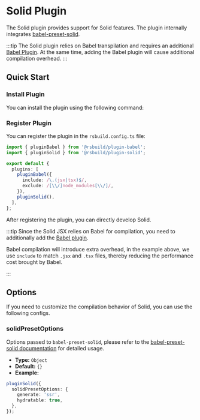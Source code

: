 # Solid Plugin

The Solid plugin provides support for Solid features. The plugin internally integrates [babel-preset-solid](https://github.com/solidjs/solid/tree/main/packages/babel-preset-solid).

:::tip
The Solid plugin relies on Babel transpilation and requires an additional [Babel Plugin](/plugins/list/plugin-babel). At the same time, adding the Babel plugin will cause additional compilation overhead.
:::

## Quick Start

### Install Plugin

You can install the plugin using the following command:


<PackageManagerTabs command="add @rsbuild/plugin-babel @rsbuild/plugin-solid -D" />

### Register Plugin

You can register the plugin in the `rsbuild.config.ts` file:

```ts title="rsbuild.config.ts"
import { pluginBabel } from '@rsbuild/plugin-babel';
import { pluginSolid } from '@rsbuild/plugin-solid';

export default {
  plugins: [
    pluginBabel({
      include: /\.(jsx|tsx)$/,
      exclude: /[\\/]node_modules[\\/]/,
    }),
    pluginSolid(),
  ],
};
```

After registering the plugin, you can directly develop Solid.

:::tip
Since the Solid JSX relies on Babel for compilation, you need to additionally add the [Babel plugin](/plugins/list/plugin-babel).

Babel compilation will introduce extra overhead, in the example above, we use `include` to match `.jsx` and `.tsx` files, thereby reducing the performance cost brought by Babel.

:::

## Options

If you need to customize the compilation behavior of Solid, you can use the following configs.

### solidPresetOptions

Options passed to `babel-preset-solid`, please refer to the [babel-preset-solid documentation](https://github.com/solidjs/solid/tree/main/packages/babel-preset-solid) for detailed usage.

- **Type:** `Object`
- **Default:** `{}`
- **Example:**

```ts
pluginSolid({
  solidPresetOptions: {
    generate: 'ssr',
    hydratable: true,
  },
});
```
